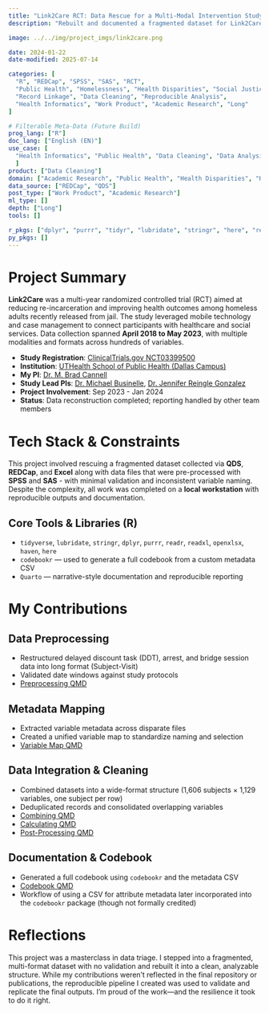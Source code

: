 ```yaml
---
title: "Link2Care RCT: Data Rescue for a Multi-Modal Intervention Study"
description: "Rebuilt and documented a fragmented dataset for Link2Care, an RCT targeting health and housing outcomes among formerly incarcerated homeless adults. Standardized variables across QDS, REDCap, Excel, SPSS, and SAS inputs, created reproducible pipelines, and generated a full codebook. Final dataset included 1,606 subjects and 1,129 variables."

image: ../../img/project_imgs/link2care.png

date: 2024-01-22
date-modified: 2025-07-14

categories: [
  "R", "REDCap", "SPSS", "SAS", "RCT",
  "Public Health", "Homelessness", "Health Disparities", "Social Justice",
  "Record Linkage", "Data Cleaning", "Reproducible Analysis",
  "Health Informatics", "Work Product", "Academic Research", "Long"
]

# Filterable Meta-Data (Future Build)
prog_lang: ["R"]
doc_lang: ["English (EN)"]
use_case: [
  "Health Informatics", "Public Health", "Data Cleaning", "Data Analysis", "RCT"
  ]
product: ["Data Cleaning"]
domain: ["Academic Research", "Public Health", "Health Disparities", "Homelessness", "Social Justice"]
data_source: ["REDCap", "QDS"]
post_type: ["Work Product", "Academic Research"]
ml_type: []
depth: ["Long"]
tools: []

r_pkgs: ["dplyr", "purrr", "tidyr", "lubridate", "stringr", "here", "readr", "codebookr", "readxl", "openxlsx", "haven"]
py_pkgs: []
---
```


# Project Summary
**Link2Care** was a multi-year randomized controlled trial (RCT) aimed at reducing re-incarceration and improving health outcomes among homeless adults recently released from jail. The study leveraged mobile technology and case management to connect participants with healthcare and social services. Data collection spanned **April 2018 to May 2023**, with multiple modalities and formats across hundreds of variables.

- **Study Registration**: [ClinicalTrials.gov NCT03399500](https://clinicaltrials.gov/study/NCT03399500?term=link2care&rank=3)  
- **Institution**: [UTHealth School of Public Health (Dallas Campus)](https://sph.uth.edu/campuses/dallas)  
- **My PI**: [Dr. M. Brad Cannell](https://brad-cannell.github.io/)  
- **Study Lead PIs**: [Dr. Michael Businelle](https://medicine.ouhsc.edu/academic-departments/family-and-preventive-medicine/faculty/michael-s-businelle-phd), [Dr. Jennifer Reingle Gonzalez](https://mmhpi.org/staff/jennifer-gonzalez/)  
- **Project Involvement**: Sep 2023 - Jan 2024  
- **Status**: Data reconstruction completed; reporting handled by other team members

# Tech Stack & Constraints

This project involved rescuing a fragmented dataset collected via **QDS**, **REDCap**, and **Excel** along with data files that were pre-processed with **SPSS** and **SAS** - with minimal validation and inconsistent variable naming. Despite the complexity, all work was completed on a **local workstation** with reproducible outputs and documentation.

## Core Tools & Libraries (R)

- `tidyverse`, `lubridate`, `stringr`, `dplyr`, `purrr`, `readr`, `readxl`, `openxlsx`, `haven`, `here`  
- `codebookr` — used to generate a full codebook from a custom metadata CSV  
- `Quarto` — narrative-style documentation and reproducible reporting

# My Contributions

## Data Preprocessing
- Restructured delayed discount task (DDT), arrest, and bridge session data into long format (Subject-Visit)
- Validated date windows against study protocols  
- [Preprocessing QMD](https://github.com/corvidfox/link2care_public/blob/master/data_survey_01_preprocess.qmd)

## Metadata Mapping
- Extracted variable metadata across disparate files  
- Created a unified variable map to standardize naming and selection  
- [Variable Map QMD](https://github.com/corvidfox/link2care_public/blob/master/data_survey_02_map_variables.qmd)

## Data Integration & Cleaning
- Combined datasets into a wide-format structure (1,606 subjects × 1,129 variables, one subject per row)  
- Deduplicated records and consolidated overlapping variables  
- [Combining QMD](https://github.com/corvidfox/link2care_public/blob/master/data_survey_03_combining.qmd)  
- [Calculating QMD](https://github.com/corvidfox/link2care_public/blob/master/data_survey_04_calculating.qmd)  
- [Post-Processing QMD](https://github.com/corvidfox/link2care_public/blob/master/data_survey_05_post_processing.qmd)

## Documentation & Codebook
- Generated a full codebook using `codebookr` and the metadata CSV  
- [Codebook QMD](https://github.com/corvidfox/link2care_public/blob/master/data_survey_06_codebookr.qmd)  
- Workflow of using a CSV for attribute metadata later incorporated into the `codebookr` package (though not formally credited)

# Reflections

This project was a masterclass in data triage. I stepped into a fragmented, multi-format dataset with no validation and rebuilt it into a clean, analyzable structure. While my contributions weren’t reflected in the final repository or publications, the reproducible pipeline I created was used to validate and replicate the final outputs. I’m proud of the work—and the resilience it took to do it right.

